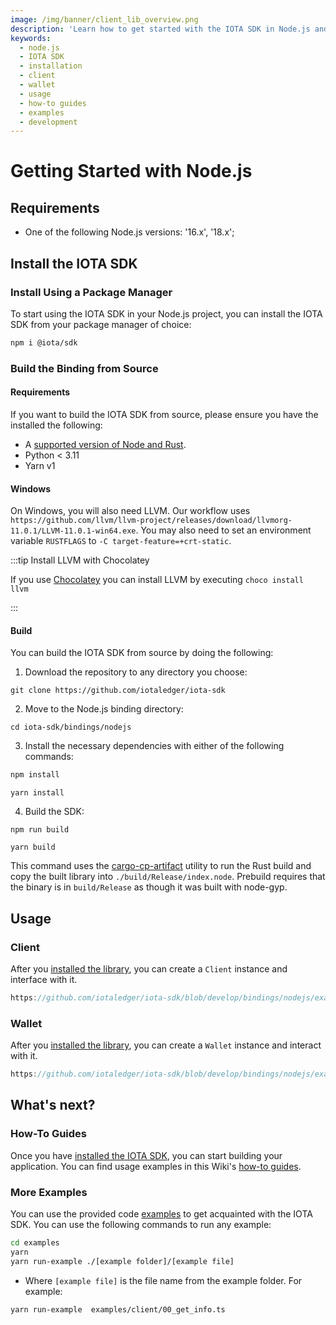 ```yaml
---
image: /img/banner/client_lib_overview.png
description: 'Learn how to get started with the IOTA SDK in Node.js and build applications on the Shimmer network.'
keywords:
  - node.js
  - IOTA SDK
  - installation
  - client
  - wallet
  - usage
  - how-to guides
  - examples
  - development
---
```



# Getting Started with Node.js

<WarningPasswordStorage />

## Requirements

- One of the following Node.js versions: '16.x', '18.x';

## Install the IOTA SDK

### Install Using a Package Manager

To start using the IOTA SDK in your Node.js project, you can install the IOTA SDK from your package manager of choice:

```bash npm2yarn
npm i @iota/sdk
```

### Build the Binding from Source

#### Requirements

If you want to build the IOTA SDK from source, please ensure you have the installed the following:

- A [supported version of Node and Rust](https://github.com/neon-bindings/neon#platform-support).
- Python < 3.11
- Yarn v1

#### Windows

On Windows, you will also need LLVM. Our workflow uses
`https://github.com/llvm/llvm-project/releases/download/llvmorg-11.0.1/LLVM-11.0.1-win64.exe`. You may also need to set
an environment variable `RUSTFLAGS` to `-C target-feature=+crt-static`.

:::tip Install LLVM with Chocolatey

If you use [Chocolatey](https://chocolatey.org) you can install LLVM by executing `choco install llvm`

:::

#### Build

You can build the IOTA SDK from source by doing the following:

1.  Download the repository to any directory you choose:

```shell
git clone https://github.com/iotaledger/iota-sdk
```

2.  Move to the Node.js binding directory:

```shell
cd iota-sdk/bindings/nodejs
```

3.  Install the necessary dependencies with either of the following commands:

<Tabs groupId="nodePackageManager" queryString>
<TabItem value="npm" label="npm">

```sh
npm install
```

</TabItem>
<TabItem value="yarn" label="Yarn">

```shell
yarn install
```

</TabItem>
</Tabs>

4.  Build the SDK:

<Tabs groupId="nodePackageManager" queryString>
<TabItem value="npm" label="npm">

```shell
npm run build
```

</TabItem>
<TabItem value="yarn" label="Yarn">

```shell
yarn build
```

</TabItem>
</Tabs>

This command uses the [cargo-cp-artifact](https://github.com/neon-bindings/cargo-cp-artifact) utility to run the Rust
build and copy the built library into `./build/Release/index.node`.
Prebuild requires that the binary is in `build/Release` as though it was built with node-gyp.

## Usage

### Client

After you [installed the library](#install-the-iota-sdk), you can create a `Client` instance and interface with it.

```typescript reference
https://github.com/iotaledger/iota-sdk/blob/develop/bindings/nodejs/examples/client/getting-started.ts#L4-L23
```

### Wallet

After you [installed the library](#installing-the-iota-sdk), you can create a `Wallet` instance and interact with it.

```typescript reference
https://github.com/iotaledger/iota-sdk/blob/develop/bindings/nodejs/examples/wallet/getting-started.ts#L4-L60
```

## What's next?

### How-To Guides

Once you have [installed the IOTA SDK](#install-the-iota-sdk), you can start building your application. You can find
usage examples in this Wiki's [how-to guides](../how-tos/introduction.md).

### More Examples

You can use the provided code [examples](https://github.com/iotaledger/iota-sdk/tree/develop/bindings/nodejs/examples)
to get acquainted with the IOTA SDK. You can use the following commands to run any example:

```bash
cd examples
yarn
yarn run-example ./[example folder]/[example file]
```

- Where `[example file]` is the file name from the example folder. For example:

```bash
yarn run-example  examples/client/00_get_info.ts
```
